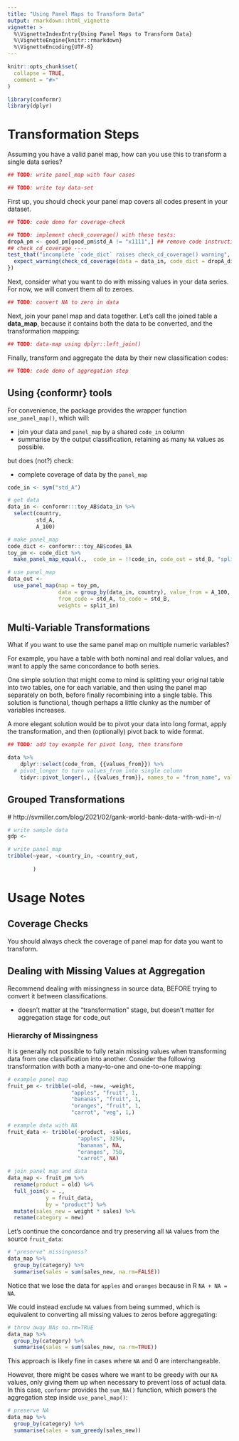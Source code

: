```yaml
---
title: "Using Panel Maps to Transform Data"
output: rmarkdown::html_vignette
vignette: >
  %\VignetteIndexEntry{Using Panel Maps to Transform Data}
  %\VignetteEngine{knitr::rmarkdown}
  %\VignetteEncoding{UTF-8}
---
```


```r
knitr::opts_chunk$set(
  collapse = TRUE,
  comment = "#>"
)
```

```r
library(conformr)
library(dplyr)
```

# Transformation Steps

Assuming you have a valid panel map, how can you use this to transform a single data series?

```r
## TODO: write panel_map with four cases

## TODO: write toy data-set

```

First up, you should check your panel map covers all codes present in your dataset.

```r
## TODO: code demo for coverage-check

```

<!-- CH: should the coverage step generate placeholder instruction for missing categories?-->

```r
## TODO: implement check_coverage() with these tests:
dropA_pm <- good_pm[good_pm$std_A != "x1111",] ## remove code instruction
## check_cd_coverage ----
test_that("incomplete `code_dict` raises check_cd_coverage() warning", {
  expect_warning(check_cd_coverage(data = data_in, code_dict = dropA_dict, code_in = "std_A"))
})
```


Next, consider what you want to do with missing values in your data series. For now, we will convert them all to zeroes.

```r
## TODO: convert NA to zero in data
```

Next, join your panel map and data together. Let's call the joined table a **data_map**, because it contains both the data to be converted, and the transformation mapping:

```r
## TODO: data-map using dplyr::left_join()
```

```{=html}
<!-- What is best practice? 
maybe : `left_join(x = data_in, y = panel_map)`?
-   ignores any extra code_in in the code map that don't appear in data_in
-   doesn't lose any data if some code_in is missing from code map -- just fills in NA for code_out
-->
```
Finally, transform and aggregate the data by their new classification codes:

```r
## TODO: code demo of aggregation step
```

## Using {conformr} tools

For convenience, the package provides the wrapper function `use_panel_map()`, which will:

-   join your data and `panel_map` by a shared `code_in` column
-   summarise by the output classification, retaining as many `NA` values as possible. <!-- add link to bottom section? -->

but does (not?) check:

-   complete coverage of data by the `panel_map`

```{=html}
<!--
CH: add note on coverage 
// provide check_coverage() as a utility,
// have use_panel_map() warn if any code/value in rows couldn't be matched
-->
```

```r
code_in <- sym("std_A")

# get data
data_in <- conformr:::toy_AB$data_in %>%
  select(country, 
         std_A,
         A_100)

# make panel_map
code_dict <- conformr:::toy_AB$codes_BA
toy_pm <- code_dict %>% 
  make_panel_map_equal(.,  code_in = !!code_in, code_out = std_B, "split_in")

# use panel_map
data_out <- 
  use_panel_map(map = toy_pm,
                data = group_by(data_in, country), value_from = A_100,
                from_code = std_A, to_code = std_B,
                weights = split_in)
```
## Multi-Variable Transformations

What if you want to use the same panel map on multiple numeric variables?

For example, you have a table with both nominal and real dollar values, and want to apply the same concordance to both series.

One simple solution that might come to mind is splitting your original table into two tables, one for each variable, and then using the panel map separately on both, before finally recombining into a single table. This solution is functional, though perhaps a little clunky as the number of variables increases.

A more elegant solution would be to pivot your data into long format, apply the transformation, and then (optionally) pivot back to wide format.

```r
## TODO: add toy example for pivot long, then transform

data %>%
    dplyr::select(code_from, {{values_from}}) %>%
  # pivot_longer to turn values_from into single column
    tidyr::pivot_longer(., {{values_from}}, names_to = "from_name", values_to = "value_in")

```

## Grouped Transformations

<!--# TODO: Example of how to use multi-column key instead of "code_in"; e.g. unique panel map for each country or year? -->

<!--# CH: related to grouped panel_maps? -->

  # http://svmiller.com/blog/2021/02/gank-world-bank-data-with-wdi-in-r/

```r
# write sample data
gdp <- 

# write panel_map
tribble(~year, ~country_in, ~country_out,
        
        )


```

# Usage Notes

## Coverage Checks

You should always check the coverage of panel map for data you want to transform.

<!--# TODO: insert demo of coverage check fnc -->

## Dealing with Missing Values at Aggregation

Recommend dealing with missingness in source data, BEFORE trying to convert it between classifications.

<!--# TODO: explain the issue, and how conformr handles it -->

-   doesn't matter at the "transformation" stage, but doesn't matter for aggregation stage for code_out

<!-- CH: need to add more detail about what each stage is, and how missingness impacts dataset creation -->

### Hierarchy of Missingness

It is generally not possible to fully retain missing values when transforming data from one classification into another. Consider the following transformation with both a many-to-one and one-to-one mapping:

```r
# example panel map
fruit_pm <- tribble(~old, ~new, ~weight,
                    "apples", "fruit", 1,
                    "bananas", "fruit", 1,
                    "oranges", "fruit", 1,
                    "carrot", "veg", 1,)

# example data with NA
fruit_data <- tribble(~product, ~sales,
                      "apples", 3250,
                      "bananas", NA,
                      "oranges", 750,
                      "carrot", NA)

# join panel map and data
data_map <- fruit_pm %>%
  rename(product = old) %>%
  full_join(x = ., 
            y = fruit_data,
            by = "product") %>%
  mutate(sales_new = weight * sales) %>%
  rename(category = new)
```

Let's continue the concordance and try preserving all `NA` values from the source `fruit_data`:

```r
# "preserve" missingness?
data_map %>%
  group_by(category) %>%
  summarise(sales = sum(sales_new, na.rm=FALSE))
```

Notice that we lose the data for `apples` and `oranges` because in R `NA + NA = NA`.

We could instead exclude `NA` values from being summed, which is equivalent to converting all missing values to zeros before aggregating:

```r
# throw away NAs na.rm=TRUE
data_map %>%
  group_by(category) %>%
  summarise(sales = sum(sales_new, na.rm=TRUE))
```

This approach is likely fine in cases where `NA` and 0 are interchangeable.

However, there might be cases where we want to be greedy with our `NA` values, only giving them up when necessary to prevent loss of actual data. In this case, `conformr` provides the `sum_NA()` function, which powers the aggregation step inside `use_panel_map()`:

```r
# preserve NA 
data_map %>%
  group_by(category) %>%
  summarise(sales = sum_greedy(sales_new))
```
